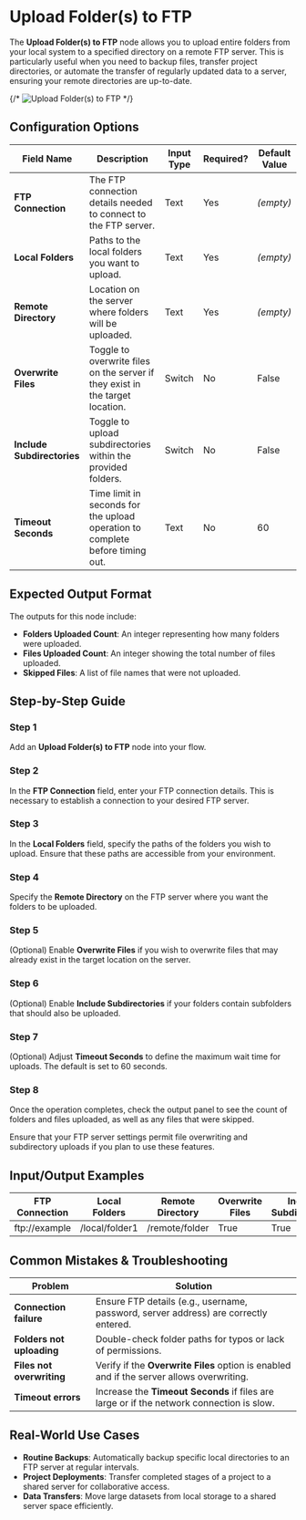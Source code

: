 
# Upload Folder(s) to FTP

The **Upload Folder(s) to FTP** node allows you to upload entire folders from your local system to a specified directory on a remote FTP server. This is particularly useful when you need to backup files, transfer project directories, or automate the transfer of regularly updated data to a server, ensuring your remote directories are up-to-date.

{/* ![Upload Folder(s) to FTP](./upload-folders-to-ftp.png) */}

## Configuration Options

| Field Name                 | Description                                                                   | Input Type | Required? | Default Value |
| -------------------------- | ----------------------------------------------------------------------------- | ---------- | --------- | ------------- |
| **FTP Connection**         | The FTP connection details needed to connect to the FTP server.               | Text       | Yes       | _(empty)_     |
| **Local Folders**          | Paths to the local folders you want to upload.                                | Text       | Yes       | _(empty)_     |
| **Remote Directory**       | Location on the server where folders will be uploaded.                        | Text       | Yes       | _(empty)_     |
| **Overwrite Files**        | Toggle to overwrite files on the server if they exist in the target location. | Switch     | No        | False         |
| **Include Subdirectories** | Toggle to upload subdirectories within the provided folders.                  | Switch     | No        | False         |
| **Timeout Seconds**        | Time limit in seconds for the upload operation to complete before timing out. | Text       | No        | 60            |

## Expected Output Format

The outputs for this node include:

- **Folders Uploaded Count**: An integer representing how many folders were uploaded.
- **Files Uploaded Count**: An integer showing the total number of files uploaded.
- **Skipped Files**: A list of file names that were not uploaded.

## Step-by-Step Guide

<Steps>

### Step 1

Add an **Upload Folder(s) to FTP** node into your flow.

### Step 2

In the **FTP Connection** field, enter your FTP connection details. This is necessary to establish a connection to your desired FTP server.

### Step 3

In the **Local Folders** field, specify the paths of the folders you wish to upload. Ensure that these paths are accessible from your environment.

### Step 4

Specify the **Remote Directory** on the FTP server where you want the folders to be uploaded.

### Step 5

(Optional) Enable **Overwrite Files** if you wish to overwrite files that may already exist in the target location on the server.

### Step 6

(Optional) Enable **Include Subdirectories** if your folders contain subfolders that should also be uploaded.

### Step 7

(Optional) Adjust **Timeout Seconds** to define the maximum wait time for uploads. The default is set to 60 seconds.

### Step 8

Once the operation completes, check the output panel to see the count of folders and files uploaded, as well as any files that were skipped.

</Steps>

<Callout type="info" title="Tip">
  Ensure that your FTP server settings permit file overwriting and subdirectory
  uploads if you plan to use these features.
</Callout>

## Input/Output Examples

| FTP Connection | Local Folders  | Remote Directory | Overwrite Files | Include Subdirectories | Timeout Seconds | Folders Uploaded | Files Uploaded | Skipped Files |
| -------------- | -------------- | ---------------- | --------------- | ---------------------- | --------------- | ---------------- | -------------- | ------------- |
| ftp://example  | /local/folder1 | /remote/folder   | True            | True                   | 120             | 3                | 20             | [file1.txt]   |

## Common Mistakes & Troubleshooting

| Problem                   | Solution                                                                                  |
| ------------------------- | ----------------------------------------------------------------------------------------- |
| **Connection failure**    | Ensure FTP details (e.g., username, password, server address) are correctly entered.      |
| **Folders not uploading** | Double-check folder paths for typos or lack of permissions.                               |
| **Files not overwriting** | Verify if the **Overwrite Files** option is enabled and if the server allows overwriting. |
| **Timeout errors**        | Increase the **Timeout Seconds** if files are large or if the network connection is slow. |

## Real-World Use Cases

- **Routine Backups**: Automatically backup specific local directories to an FTP server at regular intervals.
- **Project Deployments**: Transfer completed stages of a project to a shared server for collaborative access.
- **Data Transfers**: Move large datasets from local storage to a shared server space efficiently.
